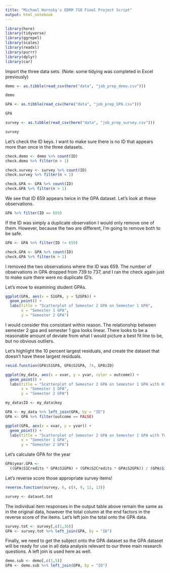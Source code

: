 ---
title: "Michael Hornsby's EDRM 718 Final Project Script"
output: html_notebook
---

```{r include=FALSE}
library(here)
library(tidyverse)
library(ggrepel)
library(scales)
library(readxl)
library(purrr)
library(dplyr)
library(car)
```


Import the three data sets.  (Note: some tidying was completed in Excel previously)

```{r echo=FALSE}
demo <- as.tibble(read_csv(here("data", "job_prep_demo.csv")))

demo

GPA <- as.tibble(read_csv(here("data", "job_prep_GPA.csv")))

GPA

survey <- as.tibble(read_csv(here("data", "job_prep_survey.csv")))

survey
```


Let's check the ID keys.  I want to make sure there is no ID that appears more
than once in the three datasets.

```{r}
check.demo <- demo %>% count(ID)
check.demo %>% filter(n > 1)
```


```{r}
check.survey <- survey %>% count(ID)
check.survey %>% filter(n > 1)
```


```{r}
check.GPA <- GPA %>% count(ID)
check.GPA %>% filter(n > 1)
```

We see that ID 659 appears twice in the GPA dataset. Let's look
at these observations.

```{r}
GPA %>% filter(ID == 659)
```

If the ID was simply a duplicate observation I would only remove one of them.
However, because the two are different, I'm going to remove both to be safe.

```{r}
GPA <- GPA %>% filter(ID != 659)

check.GPA <- GPA %>% count(ID)
check.GPA %>% filter(n > 1)
```

I removed the two observations where the ID was 659.  The number of 
observations in GPA dropped from 739 to 737, and I ran the check
again just to make sure there were no duplicate ID's.

Let's move to examining student GPAs.

```{r}
ggplot(GPA, aes(x = S1GPA, y = S2GPA)) +
  geom_point() +
  labs(title = "Scatterplot of Semester 2 GPA on Semester 1 GPA",
       x = "Semester 1 GPA",
       y = "Semester 2 GPA")
```

I would consider this consistant within reason.  The relationship between
semester 2 gpa and semester 1 gpa looks linear.  There looks to be a 
reasonable amount of deviate from what I would picture a best fit line
to be, but no obvious outliers.

Let's highlight the 10 percent largest residuals, and create the
dataset that doesn't have these largest residuals.

```{r}
resid.function(GPA$S1GPA, GPA$S2GPA, 74, GPA$ID)

ggplot(my_data, aes(x = xvar, y = yvar, color = outcome)) +
  geom_point() +
  labs(title = "Scatterplot of Semester 2 GPA on Semester 1 GPA with Highlighted Residuals",
       x = "Semester 1 GPA",
       y = "Semester 2 GPA")
```

```{r}
my_data$ID <- my_data$key

GPA <- my_data %>% left_join(GPA, by = "ID")
GPA <- GPA %>% filter(outcome == FALSE)
```


```{r}
ggplot(GPA, aes(x = xvar, y = yvar)) +
  geom_point() +
  labs(title = "Scatterplot of Semester 2 GPA on Semester 1 GPA with Top 10% Residuals Removed",
       x = "Semester 1 GPA",
       y = "Semester 2 GPA")
```


Let's calculate GPA for the year

```{r}
GPA$year.GPA <- 
  ((GPA$S1Credits * GPA$S1GPA) + (GPA$S2Credits * GPA$S2GPA)) / (GPA$S1Credits + GPA$S2Credits)
```

Let's reverse score those appropriate survey items!

```{r}
reverse.function(survey, 6, c(4, 9, 12, 13))

survey <- dataset.tot
```

The individual item responses in the output table above remain the same
as in the original data, however the total column at the end factors in 
the reverse score of the items.  Let's left join the total onto the GPA data.

```{r}
survey.tot <- survey[,c(1,16)]
GPA <- survey.tot %>% left_join(GPA, by = "ID")
```

Finally, we need to get the subject onto the GPA dataset so the GPA dataset
will be ready for use in all data analysis relevant to our three main
research questions. A left join is used here as well.

```{r}
demo.sub <- demo[,c(1,5)]
GPA <- demo.sub %>% left_join(GPA, by = "ID")
```


